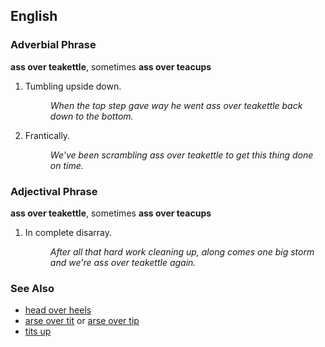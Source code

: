 ==English==

===Adverbial Phrase===
'''ass over teakettle''', sometimes '''ass over teacups'''

# Tumbling upside down.
#: ''When the top step gave way he went ass over teakettle back down to the bottom.''
# Frantically.
#: ''We've been scrambling ass over teakettle to get this thing done on time.''

===Adjectival Phrase===
'''ass over teakettle''', sometimes '''ass over teacups'''

# In complete disarray.
#: ''After all that hard work cleaning up, along comes one big storm and we're ass over teakettle again.''

===See Also===
*[[head over heels]]
*[[arse over tit]] or [[arse over tip]]
*[[tits up]]